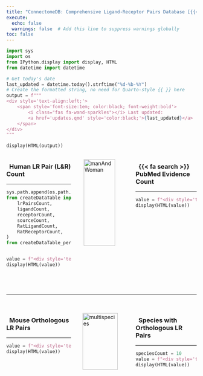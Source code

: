 ```yaml
---
title: "ConnectomeDB: Comprehensive Ligand-Receptor Pairs Database [{{< iconify material-symbols:right-click-rounded >}}](database/human.qmd)"
execute:
  echo: false
  warnings: false  # Add this line to suppress warnings globally
toc: false
---
```


```python
import sys
import os
from IPython.display import display, HTML
from datetime import datetime

# Get today's date
last_updated = datetime.today().strftime("%d-%b-%Y")
# Create the formatted string, no need for Quarto-style {{ }} here
output = f"""
<div style='text-align:left;'> 
    <span style='font-size:1em; color:black; font-weight:bold'> 
        <i class="fas fa-wand-sparkles"></i> Last updated: 
        <a href='updates.qmd' style='color:black;'>{last_updated}</a>
    </span>
</div>
"""

display(HTML(output))
```

<span class="half-break"></span>

::: {.columns}

::: {.column width="37%"}

<span class="half-break"></span>

::: {.card padding="3px"}

### &nbsp; Human LR Pair (L&R) Count

***

```python

sys.path.append(os.path.abspath("src"))  # Add src directory to path
from createDataTable import (
    lrPairsCount,
    ligandCount,
    receptorCount,
    sourceCount,
    RatLigandCount,
    RatReceptorCount,
)
from createDataTable_perSpecies import MouselrPairsCount, HumanMouseLRPairsPer


value = f"<div style='text-align:center;'><span style='font-size:2.0em; color:black; font-weight:bold'>{lrPairsCount:,} ({ligandCount:,} & {receptorCount:,})</span></div>"
display(HTML(value))
```

<br>
<div style="height: 1.8em;"></div>


:::
:::

::: {.column width="28%"}

<img src="images/human.webp" alt="manAndWoman" style="width:80%; margin:auto; display:block;">

:::


::: {.column width="35%"}

<span class="half-break"></span>

::: {.card padding="3px"}

### &nbsp; {{< fa search >}} PubMed Evidence Count

***

```python
value = f"<div style='text-align:center;'><span style='font-size:2.0em; color:black; font-weight:bold'>{sourceCount:,}</span></div>"
display(HTML(value))
```
<div style="height: 3.5em;"></div>
:::
:::

:::

***
<div style="height: 1.5em;"></div>

::: {.columns}

::: {.column width="37%"}

::: {.card padding="3px"}

### &nbsp; Mouse Orthologous LR Pairs

***

```python
value = f"<div style='text-align:center;'><span style='font-size:2.0em; color:black; font-weight:bold'>{MouselrPairsCount:,} ({HumanMouseLRPairsPer:,}%)</span></div>"
display(HTML(value))
```

<div style="height: 2.5em;"></div>
:::

:::

::: {.column width="28%"}

<img src="images/multispecies-dim.webp" alt="multispecies" style="width:85%; display:block; margin:auto;">

:::

::: {.column width="35%"}

::: {.card padding="3px"}

### &nbsp; Species with Orthologous LR Pairs

***

```python
speciesCount = 10
value = f"<div style='text-align:center;'><span style='font-size:2.0em; color:black; font-weight:bold'>{speciesCount:,}</span></div>"
display(HTML(value))
```
<div style="height: 2.5em;"></div>

:::
:::

:::

